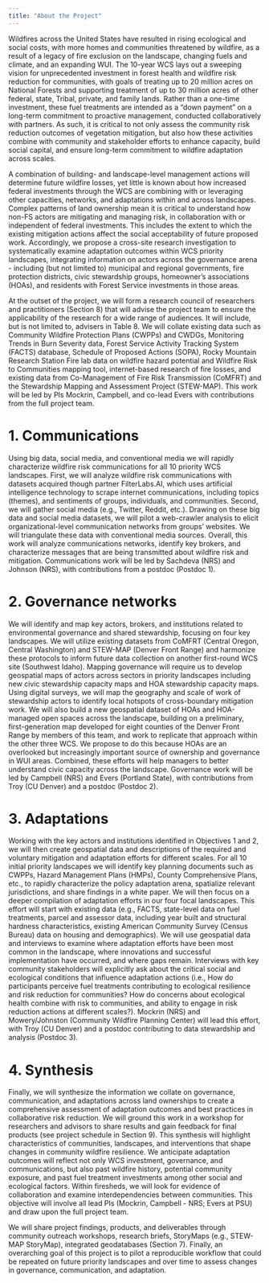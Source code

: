 ```yaml
---
title: "About the Project"
---
```


Wildfires across the United States have resulted in rising ecological and social costs, with more homes and communities threatened by wildfire, as a result of a legacy of fire exclusion on the landscape, changing fuels and climate, and an expanding WUI. The 10-year WCS lays out a sweeping vision for unprecedented investment in forest health and wildfire risk reduction for communities, with goals of treating up to 20 million acres on National Forests and supporting treatment of up to 30 million acres of other federal, state, Tribal, private, and family lands. Rather than a one-time investment, these fuel treatments are intended as a “down payment” on a long-term commitment to proactive management, conducted collaboratively with partners. As such, it is critical to not only assess the community risk reduction outcomes of vegetation mitigation, but also how these activities combine with community and stakeholder efforts to enhance capacity, build social capital, and ensure long-term commitment to wildfire adaptation across scales. 

A combination of building- and landscape-level management actions will determine future wildfire losses, yet little is known about how increased federal investments through the WCS are combining with or leveraging other capacities, networks, and adaptations within and across landscapes. Complex patterns of land ownership mean it is critical to understand how non-FS actors are mitigating and managing risk, in collaboration with or independent of federal investments. This includes the extent to which the existing mitigation actions affect the social acceptability of future proposed work. Accordingly, we propose a cross-site research investigation to systematically examine adaptation outcomes within WCS priority landscapes, integrating information on actors across the governance arena - including (but not limited to) municipal and regional governments, fire protection districts, civic stewardship groups, homeowner’s associations (HOAs), and residents with Forest Service investments in those areas. 

At the outset of the project, we will form a research council of researchers and practitioners (Section 8) that will advise the project team to ensure the applicability of the research for a wide range of audiences. It will include, but is not limited to, advisers in Table 8. We will collate existing data such as Community Wildfire Protection Plans (CWPPs) and CWDGs, Monitoring Trends in Burn Severity data, Forest Service Activity Tracking System (FACTS) database, Schedule of Proposed Actions (SOPA), Rocky Mountain Research Station Fire lab data on wildfire hazard potential and Wildfire Risk to Communities mapping tool, internet-based research of fire losses, and existing data from Co-Management of Fire Risk Transmission (CoMFRT) and the Stewardship Mapping and Assessment Project (STEW-MAP). This work will be led by PIs Mockrin, Campbell, and co-lead Evers with contributions from the full project team. 

# 1. Communications 

Using big data, social media, and conventional media we will rapidly characterize wildfire risk communications for all 10 priority WCS landscapes. First, we will analyze wildfire risk communications with datasets acquired though partner FilterLabs.AI, which uses artificial intelligence technology to scrape internet communications, including topics (themes), and sentiments of groups, individuals, and communities. Second, we will gather social media (e.g., Twitter, Reddit, etc.). Drawing on these big data and social media datasets, we will pilot a web-crawler analysis to elicit organizational-level communication networks from groups’ websites. We will triangulate these data with conventional media sources. Overall, this work will analyze communications networks, identify key brokers, and characterize messages that are being transmitted about wildfire risk and mitigation. Communications work will be led by Sachdeva (NRS) and Johnson (NRS), with contributions from a postdoc (Postdoc 1).

# 2. Governance networks

We will identify and map key actors, brokers, and institutions related to environmental governance and shared stewardship, focusing on four key landscapes. We will utilize existing datasets from CoMFRT (Central Oregon, Central Washington) and STEW-MAP (Denver Front Range) and harmonize these protocols to inform future data collection on another first-round WCS site (Southwest Idaho). Mapping governance will require us to develop geospatial maps of actors across sectors in priority landscapes including new civic stewardship capacity maps and HOA stewardship capacity maps. Using digital surveys, we will map the geography and scale of work of stewardship actors to identify local hotspots of cross-boundary mitigation work. We will also build a new geospatial dataset of HOAs and HOA-managed open spaces across the landscape, building on a preliminary, first-generation map developed for eight counties of the Denver Front Range by members of this team, and work to replicate that approach within the other three WCS. We propose to do this because HOAs are an overlooked but increasingly important source of ownership and governance in WUI areas. Combined, these efforts will help managers to better understand civic capacity across the landscape. Governance work will be led by Campbell (NRS) and Evers (Portland State), with contributions from Troy (CU Denver) and a postdoc (Postdoc 2). 

# 3. Adaptations

Working with the key actors and institutions identified in Objectives 1 and 2, we will then create geospatial data and descriptions of the required and voluntary mitigation and adaptation efforts for different scales. For all 10 initial priority landscapes we will identify key planning documents such as CWPPs, Hazard Management Plans (HMPs), County Comprehensive Plans, etc., to rapidly characterize the policy adaptation arena, spatialize relevant jurisdictions, and share findings in a white paper. We will then focus on a deeper compilation of adaptation efforts in our four focal landscapes. This effort will start with existing data (e.g., FACTS, state-level data on fuel treatments, parcel and assessor data, including year built and structural hardness characteristics, existing American Community Survey (Census Bureau) data on housing and demographics). We will use geospatial data and interviews to examine where adaptation efforts have been most common in the landscape, where innovations and successful implementation have occurred, and where gaps remain. Interviews with key community stakeholders will explicitly ask about the critical social and ecological conditions that influence adaptation actions (i.e., How do participants perceive fuel treatments contributing to ecological resilience and risk reduction for communities? How do concerns about ecological health combine with risk to communities, and ability to engage in risk reduction actions at different scales?). Mockrin (NRS) and Mowery/Johnston (Community Wildfire Planning Center) will lead this effort, with Troy (CU Denver) and a postdoc contributing to data stewardship and analysis (Postdoc 3).

# 4. Synthesis 

Finally, we will synthesize the information we collate on governance, communication, and adaptations across land ownerships to create a comprehensive assessment of adaptation outcomes and best practices in collaborative risk reduction. We will ground this work in a workshop for researchers and advisors to share results and gain feedback for final products (see project schedule in Section 9). This synthesis will highlight characteristics of communities, landscapes, and interventions that shape changes in community wildfire resilience. We anticipate adaptation outcomes will reflect not only WCS investment, governance, and communications, but also past wildfire history, potential community exposure, and past fuel treatment investments among other social and ecological factors. Within firesheds, we will look for evidence of collaboration and examine interdependencies between communities. This objective will involve all lead PIs (Mockrin, Campbell - NRS; Evers at PSU) and draw upon the full project team.

We will share project findings, products, and deliverables through community outreach workshops, research briefs, StoryMaps (e.g., STEW-MAP StoryMap), integrated geodatabases (Section 7). Finally, an overarching goal of this project is to pilot a reproducible workflow that could be repeated on future priority landscapes and over time to assess changes in governance, communication, and adaptation.